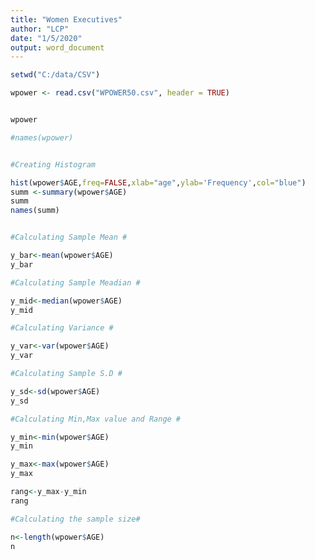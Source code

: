 ---
title: "Women Executives"
author: "LCP"
date: "1/5/2020"
output: word_document
---

```{r}
setwd("C:/data/CSV")

wpower <- read.csv("WPOWER50.csv", header = TRUE)


wpower

#names(wpower)


#Creating Histogram

hist(wpower$AGE,freq=FALSE,xlab="age",ylab='Frequency',col="blue")
summ <-summary(wpower$AGE)
summ
names(summ)


#Calculating Sample Mean #

y_bar<-mean(wpower$AGE)
y_bar

#Calculating Sample Meadian #

y_mid<-median(wpower$AGE)
y_mid

#Calculating Variance #

y_var<-var(wpower$AGE)
y_var

#Calculating Sample S.D #

y_sd<-sd(wpower$AGE)
y_sd

#Calculating Min,Max value and Range #

y_min<-min(wpower$AGE)
y_min

y_max<-max(wpower$AGE)
y_max

rang<-y_max-y_min
rang

#Calculating the sample size#

n<-length(wpower$AGE)
n
```